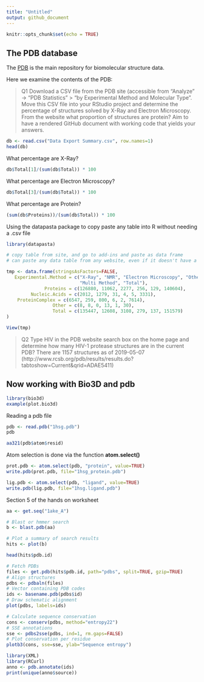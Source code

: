 ```yaml
---
title: "Untitled"
output: github_document
---
```


```r
knitr::opts_chunk$set(echo = TRUE)
```

## The PDB database

The [PDB](http://www.rcsb.org/ ) is the main repository for biomolecular structure data. 

Here we examine the contents of the PDB: 

> Q1 Download a CSV file from the PDB site (accessible from “Analyze” -> “PDB Statistics” > “by Experimental Method and Molecular Type”. Move this CSV file into your RStudio project and determine the percentage of structures solved by X-Ray and Electron Microscopy. From the website what proportion of structures are protein? Aim to have a rendered GitHub document with working code that yields your answers.

```r
db <- read.csv("Data Export Summary.csv", row.names=1)
head(db)
```


What percentage are X-Ray?
```r
db$Total[1]/(sum(db$Total)) * 100
```

What percentage are Electron Microscopy?
```r
db$Total[3]/(sum(db$Total)) * 100
```

What percentage are Protein?
```r
(sum(db$Proteins))/(sum(db$Total)) * 100
```


Using the datapasta package to copy paste any table into R without needing a .csv file
```r
library(datapasta)

# copy table from site, and go to add-ins and paste as data frame
# can paste any data table from any website, even if it doesn't have a .csv with it

tmp <- data.frame(stringsAsFactors=FALSE,
   Experimental.Method = c("X-Ray", "NMR", "Electron Microscopy", "Other",
                           "Multi Method", "Total"),
              Proteins = c(126880, 11062, 2277, 256, 129, 140604),
         Nucleic.Acids = c(2012, 1279, 31, 4, 5, 3331),
    ProteinComplex = c(6547, 259, 800, 6, 2, 7614),
                 Other = c(8, 8, 0, 13, 1, 30),
                 Total = c(135447, 12608, 3108, 279, 137, 151579)
)

View(tmp)

```



> Q2 Type HIV in the PDB website search box on the home page and determine how many HIV-1 protease structures are in the current PDB?
There are 1157 structures as of 2019-05-07 (http://www.rcsb.org/pdb/results/results.do?tabtoshow=Current&qrid=ADAE5411)







## Now working with Bio3D and pdb 


```r
library(bio3d)
example(plot.bio3d)
```



Reading a pdb file
```r
pdb <- read.pdb("1hsg.pdb")
pdb
```






```r
aa321(pdb$atom$resid)
```


Atom selection is done via the function **atom.select()**

```r
prot.pdb <- atom.select(pdb, "protein", value=TRUE)
write.pdb(prot.pdb, file="1hsg_protein.pdb")
```


```r
lig.pdb <- atom.select(pdb, "ligand", value=TRUE)
write.pdb(lig.pdb, file="1hsg.ligand.pdb")
```





Section 5 of the hands on worksheet


```r
aa <- get.seq("1ake_A")
```

```r
# Blast or hmmer search
b <- blast.pdb(aa)
```

```r
# Plot a summary of search results
hits <- plot(b)
```


```r
head(hits$pdb.id)
```



```r
# Fetch PDBs
files <- get.pdb(hits$pdb.id, path="pdbs", split=TRUE, gzip=TRUE) 
# Align structures
pdbs <- pdbaln(files)
# Vector containing PDB codes
ids <- basename.pdb(pdbs$id)
# Draw schematic alignment
plot(pdbs, labels=ids)
```



```r
# Calculate sequence conservation
cons <- conserv(pdbs, method="entropy22") 
# SSE annotations
sse <- pdbs2sse(pdbs, ind=1, rm.gaps=FALSE)
# Plot conservation per residue
plotb3(cons, sse=sse, ylab="Sequence entropy")
```



```r
library(XML)
library(RCurl)
anno <- pdb.annotate(ids) 
print(unique(anno$source))
```








































